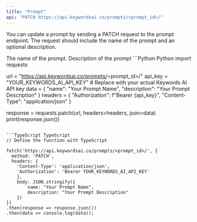 ```yaml
---
title: "Prompt"
api: "PATCH https://api.keywordsai.co/prompts/<prompt_id>/"
---
```


You can update a prompt by sending a PATCH request to the prompt endpoint. The request should include the name of the prompt and an optional description.

<ParamField path="name" type="string">
    The name of the prompt.
</ParamField>

<ParamField path="description" type="string">
    Description of the prompt
</ParamField>

<RequestExample>
```Python Python
import requests

url = "https://api.keywordsai.co/prompts/<prompt_id>/"
api_key = "YOUR_KEYWORDS_AI_API_KEY" # Replace with your actual Keywords AI API key
data = {
    "name": "Your Prompt Name",
    "description": "Your Prompt Description"
}
headers = {
    "Authorization": f"Bearer {api_key}",
    "Content-Type": "application/json"
}

response = requests.patch(url, headers=headers, json=data)
print(response.json())
```

```TypeScript TypeScript
// Define the function with TypeScript

fetch('https://api.keywordsai.co/prompts/<prompt_id>/', {
  method: 'PATCH',
  headers: {
    'Content-Type': 'application/json',
    'Authorization': 'Bearer YOUR_KEYWORDS_AI_API_KEY'
    },
    body: JSON.stringify({
        name: "Your Prompt Name",
        description: "Your Prompt Description"
    })
})
.then(response => response.json())
.then(data => console.log(data));
```
</RequestExample>